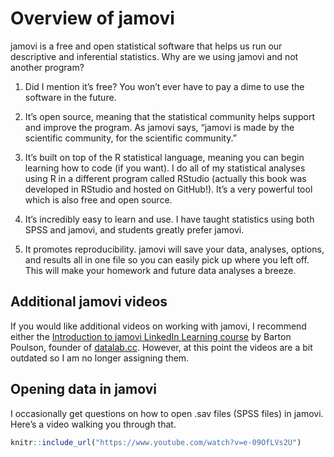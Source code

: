 # Overview of jamovi

jamovi is a free and open statistical software that helps us run our descriptive and inferential statistics. Why are we using jamovi and not another program?

1.  Did I mention it's free? You won't ever have to pay a dime to use the software in the future.

2.  It's open source, meaning that the statistical community helps support and improve the program. As jamovi says, "jamovi is made by the scientific community, for the scientific community."

3.  It's built on top of the R statistical language, meaning you can begin learning how to code (if you want). I do all of my statistical analyses using R in a different program called RStudio (actually this book was developed in RStudio and hosted on GitHub!). It's a very powerful tool which is also free and open source.

4.  It's incredibly easy to learn and use. I have taught statistics using both SPSS and jamovi, and students greatly prefer jamovi.

5.  It promotes reproducibility. jamovi will save your data, analyses, options, and results all in one file so you can easily pick up where you left off. This will make your homework and future data analyses a breeze.

## Additional jamovi videos

If you would like additional videos on working with jamovi, I recommend either the [Introduction to jamovi LinkedIn Learning course](https://www.linkedin.com/learning/introduction-to-jamovi/) by Barton Poulson, founder of [datalab.cc](https://datalab.cc/jamovi/). However, at this point the videos are a bit outdated so I am no longer assigning them. 

## Opening data in jamovi

I occasionally get questions on how to open .sav files (SPSS files) in jamovi. Here's a video walking you through that.

```r
knitr::include_url("https://www.youtube.com/watch?v=e-09OfLVs2U")
```

